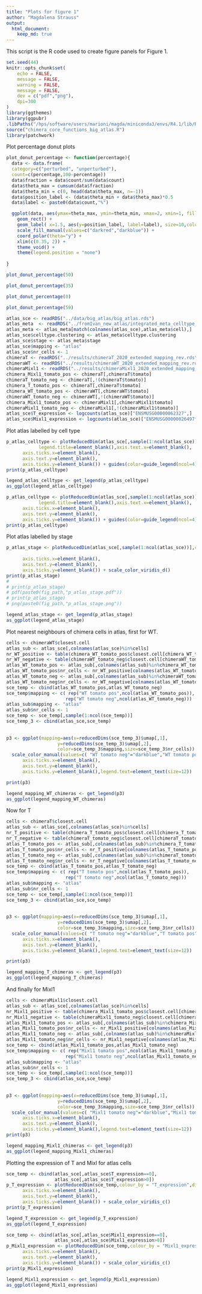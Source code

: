 ```yaml
---
title: "Plots for figure 1"
author: "Magdalena Strauss"
output:
  html_document:
    keep_md: true
---
```


This script is the R code used to create figure panels for Figure 1. 

```r
set.seed(44)
knitr::opts_chunk$set(
    echo = FALSE,
    message = FALSE,
    warning = FALSE,
    message = FALSE,
    dev = c("pdf","png"),
    dpi=300
)
library(ggthemes)
library(ggpubr)
.libPaths("/hps/software/users/marioni/magda/miniconda3/envs/R4.1/lib/R/library")
source("chimera_core_functions_big_atlas.R")
library(patchwork)
```

Plot percentage donut plots

```r
plot_donut_percentage <- function(percentage){
  data <- data.frame(
  category=c("perturbed", "unperturbed"),
  count=c(percentage,100-percentage))
  data$fraction = data$count/sum(data$count)
  data$theta_max = cumsum(data$fraction)
  data$theta_min = c(0, head(data$theta_max, n=-1))
  data$position_label <- (data$theta_min + data$theta_max)*0.5
  data$label <- paste0(data$count,"%")

  ggplot(data, aes(ymax=theta_max, ymin=theta_min, xmax=2, xmin=1, fill=category)) +
    geom_rect() +
    geom_label( x=1.5, aes(y=position_label, label=label), size=10,color="white") +
    scale_fill_manual(values=c("darkred","darkblue")) +
    coord_polar(theta="y") +
    xlim(c(0.35, 2)) +
    theme_void() +
    theme(legend.position = "none")
 
}
```
```r
plot_donut_percentage(50)
```
```r
plot_donut_percentage(35)
```

```r
plot_donut_percentage(0)
```

```r
plot_donut_percentage(59)
```

```r
atlas_sce <- readRDS("../data/big_atlas/big_atlas.rds")
atlas_meta  <- readRDS("../fromIvan_new_atlas/integrated_meta_celltype_clus.rds")
atlas_meta <- atlas_meta[match(colnames(atlas_sce),atlas_meta$cell),]
atlas_sce$celltype.clustering <- atlas_meta$celltype.clustering
atlas_sce$stage <- atlas_meta$stage
atlas_sce$mapping <- "atlas"
atlas_sce$nr_cells <- 1
chimeraT <- readRDS("../results/chimeraT_2020_extended_mapping_rev.rds")
chimeraWT <- readRDS("../results/chimeraWT_2020_extended_mapping_rev.rds")
chimeraMixl1 <- readRDS("../results/chimeraMixl1_2020_extended_mapping_rev.rds")
chimera_Mixl1_tomato_pos <- chimeraT[,chimeraT$tomato]
chimeraT_tomato_neg <- chimeraT[,!(chimeraT$tomato)]
chimera_T_tomato_pos <- chimeraT[,chimeraT$tomato]
chimera_WT_tomato_pos <- chimeraWT[,chimeraWT$tomato]
chimeraWT_tomato_neg <- chimeraWT[,!(chimeraWT$tomato)]
chimera_Mixl1_tomato_pos <- chimeraMixl1[,chimeraMixl1$tomato]
chimeraMixl1_tomato_neg <- chimeraMixl1[,!(chimeraMixl1$tomato)]
atlas_sce$T_expression <- logcounts(atlas_sce)["ENSMUSG00000062327",]
atlas_sce$Mixl1_expression <- logcounts(atlas_sce)["ENSMUSG00000026497",]
```

Plot atlas labelled by cell type

```r
p_atlas_celltype <- plotReducedDim(atlas_sce[,sample(1:ncol(atlas_sce))],colour_by = "celltype.clustering",dimred = "umap",point_size=1) + scale_color_manual(values=celltype_colours_final)+theme(legend.position = "bottom",
            legend.title=element_blank(),axis.text.x=element_blank(),
      axis.ticks.x=element_blank(),
      axis.text.y=element_blank(),
      axis.ticks.y=element_blank()) + guides(color=guide_legend(ncol=4))+theme(legend.position = "None") 
print(p_atlas_celltype)
```

```r
legend_atlas_celltype <- get_legend(p_atlas_celltype)
as_ggplot(legend_atlas_celltype)
```

```r
p_atlas_celltype <- plotReducedDim(atlas_sce[,sample(1:ncol(atlas_sce))],colour_by = "celltype.clustering",dimred = "umap",point_size=1) + scale_color_manual(values=celltype_colours_final)+theme(legend.position = "bottom",
            legend.title=element_blank(),axis.text.x=element_blank(),
      axis.ticks.x=element_blank(),
      axis.text.y=element_blank(),
      axis.ticks.y=element_blank()) + guides(color=guide_legend(ncol=4))+theme(legend.position = "Bottom") 
print(p_atlas_celltype)
```
Plot atlas labelled by stage

```r
p_atlas_stage <- plotReducedDim(atlas_sce[,sample(1:ncol(atlas_sce))],colour_by = "stage",dimred = "umap",point_size=1) + theme(legend.position = "bottom",
                                                                              legend.title=element_blank(),axis.text.x=element_blank(),
      axis.ticks.x=element_blank(),
      axis.text.y=element_blank(),
      axis.ticks.y=element_blank()) + scale_color_viridis_d()
print(p_atlas_stage)
# 
# print(p_atlas_stage)
# pdf(paste0(fig_path,"p_atlas_stage.pdf"))
# print(p_atlas_stage)
# png(paste0(fig_path,"p_atlas_stage.png"))
```

```r
legend_atlas_stage <- get_legend(p_atlas_stage)
as_ggplot(legend_atlas_stage)
```

Plot nearest neighbours of chimera cells in atlas, first for WT.

```r
cells <- chimeraWT$closest.cell
atlas_sub <- atlas_sce[,colnames(atlas_sce)%in%cells]
nr_WT_positive <- table(chimera_WT_tomato_pos$closest.cell[chimera_WT_tomato_pos$closest.cell%in%colnames(atlas_sub)])
nr_WT_negative <- table(chimeraWT_tomato_neg$closest.cell[chimeraWT_tomato_neg$closest.cell%in%colnames(atlas_sub)])
atlas_WT_tomato_pos <- atlas_sub[,colnames(atlas_sub)%in%chimera_WT_tomato_pos$closest.cell]
atlas_WT_tomato_pos$nr_cells <- nr_WT_positive[colnames(atlas_WT_tomato_pos)]
atlas_WT_tomato_neg <- atlas_sub[,colnames(atlas_sub)%in%chimeraWT_tomato_neg$closest.cell]
atlas_WT_tomato_neg$nr_cells <- nr_WT_negative[colnames(atlas_WT_tomato_neg)]
sce_temp <- cbind(atlas_WT_tomato_pos,atlas_WT_tomato_neg)
sce_temp$mapping <- c( rep("WT tomato pos",ncol(atlas_WT_tomato_pos)),
                      rep("WT tomato neg",ncol(atlas_WT_tomato_neg)))
atlas_sub$mapping <- "atlas"
atlas_sub$nr_cells <- 1
sce_temp <- sce_temp[,sample(1:ncol(sce_temp))]
sce_temp_3 <- cbind(atlas_sce,sce_temp)
  
  
p3 <- ggplot(mapping=aes(x=reducedDims(sce_temp_3)$umap[,1],
                   y=reducedDims(sce_temp_3)$umap[,2],
                   color=sce_temp_3$mapping,size=sce_temp_3$nr_cells)) + geom_jitter() + theme_classic(base_size=10)+ggtitle("WT")+
  scale_color_manual(values=c( "WT tomato neg"="darkblue","WT tomato pos"="red","atlas"="lightgrey"))+xlab("umap 1")+ylab("umap  2") + theme(legend.position = "none", legend.title=element_blank(),axis.text.x=element_blank(),
      axis.ticks.x=element_blank(),
      axis.text.y=element_blank(),
      axis.ticks.y=element_blank(),legend.text=element_text(size=12))

print(p3)
```

```r
legend_mapping_WT_chimeras <- get_legend(p3)
as_ggplot(legend_mapping_WT_chimeras)
```

Now for T

```r
cells <- chimeraT$closest.cell
atlas_sub <- atlas_sce[,colnames(atlas_sce)%in%cells]
nr_T_positive <- table(chimera_T_tomato_pos$closest.cell[chimera_T_tomato_pos$closest.cell%in%colnames(atlas_sub)])
nr_T_negative <- table(chimeraT_tomato_neg$closest.cell[chimeraT_tomato_neg$closest.cell%in%colnames(atlas_sub)])
atlas_T_tomato_pos <- atlas_sub[,colnames(atlas_sub)%in%chimera_T_tomato_pos$closest.cell]
atlas_T_tomato_pos$nr_cells <- nr_T_positive[colnames(atlas_T_tomato_pos)]
atlas_T_tomato_neg <- atlas_sub[,colnames(atlas_sub)%in%chimeraT_tomato_neg$closest.cell]
atlas_T_tomato_neg$nr_cells <- nr_T_negative[colnames(atlas_T_tomato_neg)]
sce_temp <- cbind(atlas_T_tomato_pos,atlas_T_tomato_neg)
sce_temp$mapping <- c( rep("T tomato pos",ncol(atlas_T_tomato_pos)),
                      rep("T tomato neg",ncol(atlas_T_tomato_neg)))
atlas_sub$mapping <- "atlas"
atlas_sub$nr_cells <- 1
sce_temp <- sce_temp[,sample(1:ncol(sce_temp))]
sce_temp_3 <- cbind(atlas_sce,sce_temp)
  
  
p3 <- ggplot(mapping=aes(x=reducedDims(sce_temp_3)$umap[,1],
                   y=reducedDims(sce_temp_3)$umap[,2],
                   color=sce_temp_3$mapping,size=sce_temp_3$nr_cells)) + geom_jitter() + theme_classic(base_size=10)+ggtitle("T")+
  scale_color_manual(values=c( "T tomato neg"="darkblue","T tomato pos"="red","atlas"="lightgrey"))+xlab("umap 1")+ylab("umap 2") + theme(legend.position = "none", legend.title=element_blank(),axis.text.x=element_blank(),
      axis.ticks.x=element_blank(),
      axis.text.y=element_blank(),
      axis.ticks.y=element_blank(),legend.text=element_text(size=12))

print(p3)
```

```r
legend_mapping_T_chimeras <- get_legend(p3)
as_ggplot(legend_mapping_T_chimeras)
```

And finally for Mixl1

```r
cells <- chimeraMixl1$closest.cell
atlas_sub <- atlas_sce[,colnames(atlas_sce)%in%cells]
nr_Mixl1_positive <- table(chimera_Mixl1_tomato_pos$closest.cell[chimera_Mixl1_tomato_pos$closest.cell%in%colnames(atlas_sub)])
nr_Mixl1_negative <- table(chimeraMixl1_tomato_neg$closest.cell[chimeraMixl1_tomato_neg$closest.cell%in%colnames(atlas_sub)])
atlas_Mixl1_tomato_pos <- atlas_sub[,colnames(atlas_sub)%in%chimera_Mixl1_tomato_pos$closest.cell]
atlas_Mixl1_tomato_pos$nr_cells <- nr_Mixl1_positive[colnames(atlas_Mixl1_tomato_pos)]
atlas_Mixl1_tomato_neg <- atlas_sub[,colnames(atlas_sub)%in%chimeraMixl1_tomato_neg$closest.cell]
atlas_Mixl1_tomato_neg$nr_cells <- nr_Mixl1_negative[colnames(atlas_Mixl1_tomato_neg)]
sce_temp <- cbind(atlas_Mixl1_tomato_pos,atlas_Mixl1_tomato_neg)
sce_temp$mapping <- c( rep("Mixl1 tomato pos",ncol(atlas_Mixl1_tomato_pos)),
                      rep("Mixl1 tomato neg",ncol(atlas_Mixl1_tomato_neg)))
atlas_sub$mapping <- "atlas"
atlas_sub$nr_cells <- 1
sce_temp <- sce_temp[,sample(1:ncol(sce_temp))]
sce_temp_3 <- cbind(atlas_sce,sce_temp)
  
  
p3 <- ggplot(mapping=aes(x=reducedDims(sce_temp_3)$umap[,1],
                   y=reducedDims(sce_temp_3)$umap[,2],
                   color=sce_temp_3$mapping,size=sce_temp_3$nr_cells)) + theme_classic(base_size=10)+ggtitle("Mixl1")+geom_jitter()+
  scale_color_manual(values=c( "Mixl1 tomato neg"="darkblue","Mixl1 tomato pos"="red","atlas"="lightgrey"))+xlab("umap 1")+ylab("umap 2") + theme(legend.position = "none", legend.title=element_blank(),axis.text.x=element_blank(),
      axis.ticks.x=element_blank(),
      axis.text.y=element_blank(),
      axis.ticks.y=element_blank(),legend.text=element_text(size=12)) 
print(p3)
```

```r
legend_mapping_Mixl1_chimeras <- get_legend(p3)
as_ggplot(legend_mapping_Mixl1_chimeras)
```

Plotting the expression of T and Mixl for atlas cells

```r
sce_temp <- cbind(atlas_sce[,atlas_sce$T_expression==0],
                  atlas_sce[,atlas_sce$T_expression>0])
p_T_expression <- plotReducedDim(sce_temp,colour_by = "T_expression",dimred = "umap",point_size=1) + theme(legend.position = "bottom",legend.title=element_blank(),axis.text.x=element_blank(),
      axis.ticks.x=element_blank(),
      axis.text.y=element_blank(),
      axis.ticks.y=element_blank()) + scale_color_viridis_c()
print(p_T_expression)
```

```r
legend_T_expression <- get_legend(p_T_expression)
as_ggplot(legend_T_expression)
```

```r
sce_temp <- cbind(atlas_sce[,atlas_sce$Mixl1_expression==0],
                  atlas_sce[,atlas_sce$Mixl1_expression>0])
p_Mixl1_expression <- plotReducedDim(sce_temp,colour_by = "Mixl1_expression",dimred = "umap",point_size=1) + theme(legend.position = "bottom",legend.title=element_blank(),axis.text.x=element_blank(),
      axis.ticks.x=element_blank(),
      axis.text.y=element_blank(),
      axis.ticks.y=element_blank()) + scale_color_viridis_c()
print(p_Mixl1_expression)
```

```r
legend_Mixl1_expression <- get_legend(p_Mixl1_expression)
as_ggplot(legend_Mixl1_expression)
```

